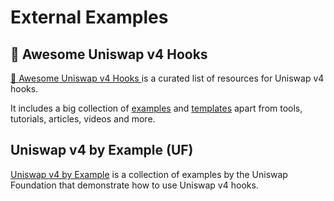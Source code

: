 # External Examples

## 🦄️ Awesome Uniswap v4 Hooks

[🦄️ Awesome Uniswap v4 Hooks
](https://github.com/fewwwww/awesome-uniswap-hooks) is a curated list of resources for Uniswap v4 hooks.

It includes a big collection of [examples](https://github.com/fewwwww/awesome-uniswap-hooks?tab=readme-ov-file#-examples) and [templates](https://github.com/fewwwww/awesome-uniswap-hooks?tab=readme-ov-file#-templates) apart from tools, tutorials, articles, videos and more.

## Uniswap v4 by Example (UF)

[Uniswap v4 by Example](https://www.v4-by-example.org/) is a collection of examples by the Uniswap Foundation that demonstrate how to use Uniswap v4 hooks.
